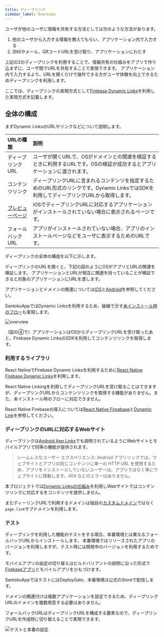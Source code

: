 ```yaml
---
title: ディープリンク
sidebar_label: Overview
---
```


ユーザが他のユーザに情報を共有する方法としては次のような方法があります。

 1. 他のユーザから入力する情報を教えてもらい、アプリケーション内で入力する
 1. SNSやメール、QRコードURLを受け取り、アプリケーションにわたす

上記の2のディープリンクを利用することで、情報共有の仕組みをアプリで作り込まずに、ユーザ間でURLを共有することで実現できます。
アプリケーション内で入力するより、URLを開くだけで操作できる方がユーザ体験を向上できるためディープリンクを利用します。

ここでは、ディープリンクの実現方式として[Firebase Dynamic Links](https://firebase.google.com/docs/dynamic-links)を利用した実現方式を記載します。

## 全体の構成

まずDynamic LinksのURLやリンクなどについて説明します。

|URLの種類|説明|
|:-------|:--|
|ディープリンクURL|ユーザが開くURLで、OSがドメインとの関連を検証するときに利用するURLです。OSの検証が成功するとアプリケーションに渡されます。|
|コンテンツリンク|ディープリンクURLに含まれるコンテンツを指定するためのURL形式のリンクです。Dynamic LinksではSDKを利用してディープリンクURLから取得します。|
|[プレビューページ](https://firebase.google.com/docs/dynamic-links/link-previews#app_preview_pages)|iOSでディープリンクURLに対応するアプリケーションがインストールされていない場合に表示されるページです。|
|フォールバックURL|アプリがインストールされていない場合、アプリのインストールページなどをユーザに表示するためのURLです。|

ディープリンクの全体の構成を以下に示します。

ディープリンクのURLを開くと、下記の図のようにOSがアプリとURLの関連を検証します。
アプリケーションとURLが相互に関連を持っていることが検証できると対象のアプリケーションにURLを渡します。

アプリケーションとドメインの関連については[iOS](https://firebase.google.com/docs/dynamic-links/ios/receive)と[Android](https://firebase.google.com/docs/dynamic-links/android/receive)を参照してください。

SantokuAppではDynamic Linksを利用するため、破線で示す[未インストール時のフロー](https://firebase.google.com/docs/dynamic-links/operating-system-integrations)も実現します。

![overview](./overview.drawio.png)

（図の④で）アプリケーションはOSからディープリンクURLを受け取ったあと、Firebase Dynamic LinksのSDKを利用してコンテンツリンクを取得します。

### 利用するライブラリ

React NativeでFirebase Dynamic Linksを利用するために[React Native Firebase Dynamic Links](https://rnfirebase.io/dynamic-links/usage)を利用します。

React Native Linkingを利用してディープリンクURLを受け取ることはできますが、ディープリンクURLからコンテンツリンクを取得する機能がありません。また、未インストール時のフローに対応できません。

React Native Firebaseの導入については[React Native Fireabase](https://rnfirebase.io/)と[Dynamic Link](https://rnfirebase.io/dynamic-links/usage)を参照してください。

### ディープリンクのURLに対応するWebサイト

ディープリンクは[Android App Links](https://developer.android.com/training/app-links#app-links-vs-deep-links)でも説明されているようにWebサイトとモバイルアプリで同等の機能が提供されます。

> シームレスなユーザー エクスペリエンス: Android アプリリンクでは、ウェブサイトとアプリの同じコンテンツに単一の HTTP URL を使用するため、アプリをインストールしていないユーザーは、アプリではなく単にウェブサイトに移動します。404 などのエラーはありません。

本プロジェクトでは[Dynamic Linksの仕組み](https://firebase.google.com/docs/dynamic-links#how-does-it-work)を利用しWebサイトではコンテンツリンクに対応するをコンテンツを提供しません。

またディーリンクURLで利用するドメインは独自の[カスタムドメイン](https://firebase.google.com/docs/dynamic-links/custom-domains)ではなく`page.link`サブドメインを利用します。

### テスト

ディープリンクを利用した機能のテストをする場合、本番環境とは異なるフォールバックURLからインストールします。
本番環境ではリリースされたアプリのバージョンを利用しますが、テスト時には開発中のバージョンを利用するためです。

モバイルアプリの設定の切り替えはビルドバリアントの説明に沿った形式で[Firebaseアプリ](https://firebase.google.com/docs/projects/learn-more)とモバイルアプリをひもづけます。

SantokuAppではテストにはDeployGate、本番環境は公式のStoreで配信します。

ドメインの関連付けは複数アプリケーションを設定できるため、ディープリンクURLのドメインを複数用意する必要はありません。

フォールバックURLはディープリンクURLを構成する要素なので、ディープリンクURLを作成時に切り替えることで実現できます。

![テストと本番の設定](./test-setting.drawio.png)
